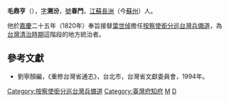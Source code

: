 '''毛鼎亨'''（{{bd|？||？|catIdx=M毛}}），[[表字|字]]'''溯汾'''，[[號|號]]'''春門'''，[[江蘇|江蘇]][[長洲縣|長洲]]（今[[蘇州|蘇州]]）人。

他於[[嘉慶|嘉慶]]二十五年（1820年）奉旨接替[[葉世倬|葉世倬]]擔任[[按察使銜分巡台灣兵備道|按察使銜分巡台灣兵備道]]，為[[台灣清治時期|台灣清治時期]]這階段的地方統治者。

==參考文獻==
*劉寧顏編，《重修台灣省通志》，台北市，台灣省文獻委員會，1994年。

{{start box}}
{{s-off}}
{{s-before|[[葉世倬|葉世倬]]}}
{{s-title|[[按察使銜分巡台灣兵備道|按察使銜分巡台灣兵備道]]|1820年上任}}
{{s-after|[[史譜|史譜]]}}
{{s-before|[[蓋方泌|蓋方泌]]}}
{{s-title|[[台灣府知府|台灣府知府]]|1821年（未到任）}}
{{s-after|[[方傳穟|方傳穟]]}}
{{end box}}
{{臺灣統治者}}

{{DEFAULTSORT:Mao毛}}
[[Category:按察使銜分巡台灣兵備道|Category:按察使銜分巡台灣兵備道]]
[[Category:臺灣府知府|Category:臺灣府知府]]
[[Category:蘇州人|M]]
[[Category:毛姓|D]]